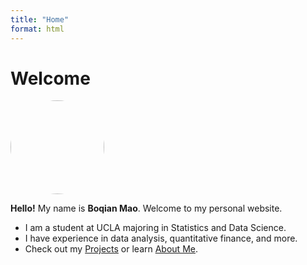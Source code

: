 ```yaml
---
title: "Home"
format: html
---
```


# Welcome

![](ggg.jpg){width="150px" style="border-radius:50%;"}

**Hello!** My name is **Boqian Mao**. Welcome to my personal website.

-   I am a student at UCLA majoring in Statistics and Data Science.
-   I have experience in data analysis, quantitative finance, and more.
-   Check out my [Projects](projects.qmd) or learn [About Me](about.qmd).
